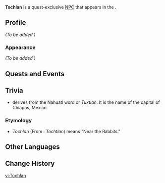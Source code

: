 {{Meta
<!-- Remove this template after adding the missing info -->
|missing_NPC_profile  = yes
<!--
|missing_NPC_idle     = yes
|missing_NPC_dialogue = yes
-->
}}
{{Character Infobox
|type             = Quest NPC
|image            = NPC Tochlan.png
|realname         = <!-- Optional, if different from in-game name -->
|deceased         = <!-- Past (for deceased prior to events of the game) or free response -->
|region           = Natlan
|location         = Natlan
|affiliation      = Children of Echoes
|title            = 

|ancestry         = <!-- Clan/family -->
|father           = 
|mother           = 
|spouse           = 
|sibling          = 
|child            = 
|relative         = 

|voiceEN          = 
|voiceCN          = 
|voiceJP          = 
|voiceKR          = 
}}
'''Tochlan''' is a quest-exclusive [[NPC]] that appears in the {{Quest|Despair Engulfs the Heavens}}.
<!--
==Location==
{{subst:#tag:gallery|
NPC Location {{subst:#titleparts:{{subst:PAGENAME}}}}.png{{subst:!}}{{subst:#titleparts:{{subst:PAGENAME}}}}'s location
NPC Location {{subst:#titleparts:{{subst:PAGENAME}}}} Context.png{{subst:!}}Additional context
}}
-->
==Profile==
<!--Detailed story/lore information goes here.-->
''(To be added.)''

===Appearance===
<!--Keep appearance section short and concise. Limit to 2 paragraphs with 3-4 sentences each.-->
''(To be added.)''

==Quests and Events==
{{Quests and Events}}
<!--
==Idle Quotes==
{{Dialogue Start}}
:{{DIcon|Idle}} {{Tx}}
::{{A|VO {{subst:#titleparts:{{subst:PAGENAME}}}} 01.ogg}} "{{Tx}}"
{{Dialogue End}}

==Dialogue==
{{Dialogue Start}}
:'''{{subst:#titleparts:{{subst:PAGENAME}}}}:''' 
:{{DIcon}}
{{Dialogue End}}

==Event Dialogue==
===Event Name===
{{Dialogue Start}}
:'''{{subst:#titleparts:{{subst:PAGENAME}}}}:'''
{{Dialogue End}}
-->

==Trivia==
* {{w|Tuxtla_Gutiérrez|Tuxtla}} derives from the Nahuatl word ''{{wt|Tuxtla|Tochtlan}}'' or ''Tuxtlan''. It is the name of the capital of Chiapas, Mexico.
===Etymology=== 
* ''Tochlan'' (From {{w|Nahuatl}}: ''Tochtlan'') means "Near the Rabbits."

==Other Languages==
{{Other Languages|default_hidden=1
|en      = Tochlan
|zhs     = 托赫兰妮
|zhs_rm  = Tuōhèlánnī
|zht     = 托赫蘭妮
|zht_rm  = Tuōhèlánní
|ja      = トクラン
|ja_rm   = Tokuran
|ko      = 토츨란
|es      = Tochlán
|fr      = Tochlan
|ru      = Точлан
|th      = Tochlan
|vi      = Tochlan
|de      = Tochlan
|id      = Tochlan
|pt      = Tochlan
|tr      = Tochlan
|it      = Tochlan
}}

==Change History==
{{Change History|5.1}}
<!--
==References==
{{Reflist}}
-->

[[vi:Tochlan]]